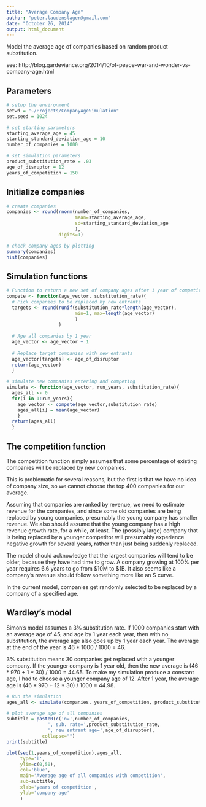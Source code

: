 ```yaml
---
title: "Average Company Age"
author: "peter.laudenslager@gmail.com"
date: "October 26, 2014"
output: html_document
---
```


Model the average age of companies based on random product substitution.

see: http://blog.gardeviance.org/2014/10/of-peace-war-and-wonder-vs-company-age.html

## Parameters
```r
# setup the environment
setwd = "~/Projects/CompanyAgeSimulation"
set.seed = 1024

# set starting parameters
starting_average_age = 45
starting_standard_deviation_age = 10
number_of_companies = 1000

# set simulation parameters
product_substitution_rate = .03
age_of_disruptor = 12
years_of_competition = 150
```

## Initialize companies
```r
# create companies
companies <- round(rnorm(number_of_companies,
                         mean=starting_average_age,
                         sd=starting_standard_deviation_age
                         ),
                   digits=1)

# check company ages by plotting
summary(companies)
hist(companies)
```

## Simulation functions
```r
# Function to return a new set of company ages after 1 year of competition
compete <- function(age_vector, substitution_rate){
  # Pick companies to be replaced by new entrants
  targets <- round(runif(substitution_rate*length(age_vector),
                         min=1, max=length(age_vector)
                         )
                   )
  
  # Age all companies by 1 year
  age_vector <- age_vector + 1
  
  # Replace target companies with new entrants
  age_vector[targets] <- age_of_disruptor
  return(age_vector)
  }

# simulate new companies entering and competing
simulate <- function(age_vector, run_years, substitution_rate){
  ages_all <- 0
  for(i in 1:run_years){
    age_vector <- compete(age_vector,substitution_rate)
    ages_all[i] = mean(age_vector)
    }
  return(ages_all)
  }
```

## The competition function

The competition function simply assumes that some percentage of existing companies will be replaced by new companies.

This is problematic for several reasons, but the first is that we have no idea of company size, so we cannot choose the top 400 companies for our average.

Assuming that companies are ranked by revenue, we need to estimate revenue for the companies, and since some old companies are being replaced by young companies, presumably the young company has smaller revenue.  We also should assume that the young company has a high revenue growth rate, for a while, at least.  The (possibly large) company that is being replaced by a younger competitor will presumably experience negative growth for several years, rather than just being suddenly replaced.

The model should acknowledge that the largest companies will tend to be older, because they have had time to grow. A company growing at 100% per year requires 6.6 years to go from $10M to $1B.  It also seems like a company's revenue should follow something more like an S curve.

In the current model, companies get randomly selected to be replaced by a company of a specified age.

## Wardley's model

Simon's model assumes a 3% substitution rate.  If 1000 companies start with an average age of 45, and age by 1 year each year, then with no substitution, the average age also goes up by 1 year each year.  The average at the end of the year is 46 * 1000 / 1000 = 46.

3% substitution means 30 companies get replaced with a younger company.  If the younger company is 1 year old, then the new average is (46 * 970 + 1 * 30) / 1000 = 44.65.  To make my simulation produce a constant age, I had to choose a younger company age of 12.  After 1 year, the average age is (46 * 970 + 12 * 30) / 1000 = 44.98.
```r
# Run the simulation
ages_all <- simulate(companies, years_of_competition, product_substitution_rate)
```


```r
# plot average age of all companies
subtitle = paste0(c('n=',number_of_companies,
               ', sub. rate=',product_substitution_rate,
               ', new entrant age=',age_of_disruptor),
             collapse="")
print(subtitle)

plot(seq(1,years_of_competition),ages_all,
     type='l',
     ylim=c(0,50),
     col='blue',
     main='Average age of all companies with competition',
     sub=subtitle,
     xlab='years of competition',
     ylab='company age'
     )
```

